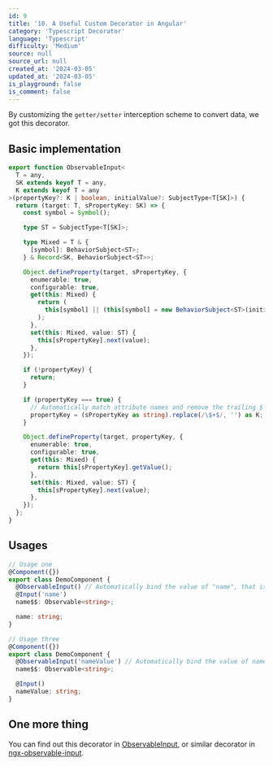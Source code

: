 ```yaml
---
id: 9
title: '10. A Useful Custom Decorator in Angular'
category: 'Typescript Decorator'
language: 'Typescript'
difficulty: 'Medium'
source: null
source_url: null
created_at: '2024-03-05'
updated_at: '2024-03-05'
is_playground: false
is_comment: false
---
```


By customizing the `getter/setter` interception scheme to convert data, we got this decorator.

## Basic implementation

```ts
export function ObservableInput<
  T = any,
  SK extends keyof T = any,
  K extends keyof T = any
>(propertyKey?: K | boolean, initialValue?: SubjectType<T[SK]>) {
  return (target: T, sPropertyKey: SK) => {
    const symbol = Symbol();

    type ST = SubjectType<T[SK]>;

    type Mixed = T & {
      [symbol]: BehaviorSubject<ST>;
    } & Record<SK, BehaviorSubject<ST>>;

    Object.defineProperty(target, sPropertyKey, {
      enumerable: true,
      configurable: true,
      get(this: Mixed) {
        return (
          this[symbol] || (this[symbol] = new BehaviorSubject<ST>(initialValue))
        );
      },
      set(this: Mixed, value: ST) {
        this[sPropertyKey].next(value);
      },
    });

    if (!propertyKey) {
      return;
    }

    if (propertyKey === true) {
      // Automatically match attribute names and remove the trailing $ symbol.
      propertyKey = (sPropertyKey as string).replace(/\$+$/, '') as K; 
    }

    Object.defineProperty(target, propertyKey, {
      enumerable: true,
      configurable: true,
      get(this: Mixed) {
        return this[sPropertyKey].getValue();
      },
      set(this: Mixed, value: ST) {
        this[sPropertyKey].next(value);
      },
    });
  };
}
```

## Usages

```ts
// Usage one
@Component({})
export class DemoComponent {
  @ObservableInput() // Automatically bind the value of "name", that is, remove the "$" symbol at the end of "name$$".
  @Input('name')
  name$$: Observable<string>;

  name: string;
}

// Usage three
@Component({})
export class DemoComponent {
  @ObservableInput('nameValue') // Automatically bind the value of nameValue Input.
  name$$: Observable<string>;

  @Input()
  nameValue: string;
}
```

## One more thing

You can find out this decorator in [ObservableInput](https://github.com/rx-ts/ngrx/blob/master/src/utils/decorators.ts#L56), or similar decorator in [ngx-observable-input](https://github.com/Futhark/ngx-observable-input).
